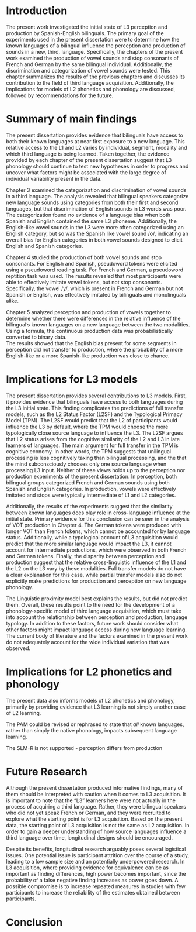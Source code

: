 \chapter{Conclusion}

# Introduction

The present work investigated the initial state of L3 perception and production by Spanish-English bilinguals. 
The primary goal of the experiments used in the present dissertation were to determine how the known languages of a bilingual influence the perception and production of sounds in a new, third, language.
Specifically, the chapters of the present work examined the production of vowel sounds and stop consonants of French and German by the same bilingual individual.
Additionally, the discrimination and categorization of vowel sounds were tested. 
This chapter summarizes the results of the previous chapters and discusses its contribution to the field of third language acquisition.
Additionally, the implications for models of L2 phonetics and phonology are discussed, followed by recommendations for the future.

# Summary of main findings 

The present dissertation provides evidence that bilinguals have access to both their known languages at near first exposure to a new language. 
This relative access to the L1 and L2 varies by individual, segment, modality and which third language is being learned. 
Taken together, the evidence provided by each chapter of the present dissertation suggest that L3 phonology should continue to test new hypotheses in order to progress and uncover what factors might be associated with the large degree of individual variability present in the data.

Chapter 3 examined the categorization and discrimination of vowel sounds in a third language.
The analysis revealed that bilingual speakers categorize new language sounds using categories from both their first and second languages, but that discrimination of English sounds in L3 words was poor.
The categorization found no evidence of a language bias when both Spanish and English contained the same L3 phoneme.
Additionally, the English-like vowel sounds in the L3 were more often categorized using an English category, but so was the Spanish like vowel sound /o/, indicating an overall bias for English categories in both vowel sounds designed to elicit English and Spanish categories. 

Chapter 4 studied the production of both vowel sounds and stop consonants. 
For English and Spanish, pseudoword tokens were elicited using a pseudoword reading task.
For French and German, a pseudoword reptition task was used. 
The results revealed that most participants were able to effectively imitate vowel tokens, but not stop consonants. 
Specifically, the vowel /y/, which is present in French and German but not Spanish or English, was effectively imitated by bilinguals and monolinguals alike.

Chapter 5 analyzed perception and production of vowels together to determine whether there were differences in the relative influence of the bilingual's known languages on a new language between the two modalities.
Using a formula, the continuous production data was probabilistically converted to binary data.  
The results showed that the English bias present for some segments in perception did not transfer to production, where the probability of a more English-like or a more Spanish-like production was close to chance.

# Implications for L3 models

The present dissertation provides several contributions to L3 models. First, it provides evidence that bilinguals have access to both languages during the L3 initial state.
This finding complicates the predictions of full transfer models, such as the L2 Status Factor (L2SF) and the Typological Primacy Model (TPM).
The L2SF would predict that the L2 of participants would influence the L3 by default, where the TPM would choose the more typologically close source language to influence the L3.
The L2SF argues that L2 status arises from the cognitive similarity of the L2 and L3 in late learners of languages. 
The main argument for full transfer in the TPM is cognitive economy. 
In other words, the TPM suggests that unilingual processing is less cognitively taxing than bilingual processing, and the that the mind subconsciously chooses only one source language when processing L3 input.
Neither of these views holds up to the perception nor production experiments of the present dissertation.
In perception, both bilingual groups categorized French and German sounds using both Spanish and English categories. 
In production, vowels were effectively imitated and stops were typically intermediate of L1 and L2 categories. 

Additionally, the results of the experiments suggest that the similarity between known languages does play role in cross-language influence at the initial state.
Primary evidence for this conclusion can be seen in the analysis of VOT production in Chapter 4.
The German tokens were produced with longer VOT than French tokens, which cannot be accounted for by language status. 
Additionally, while a typological account of L3 acquisition would predict that the more similar language would impact the L3, it cannot account for intermediate productions, which were observed in both French and German tokens.
Finally, the disparity between perception and production suggest that the relative cross-linguistic influence of the L1 and the L2 on the L3 vary by these modalities. 
Full transfer models do not have a clear explanation for this case, while partial transfer models also do not explicitly make predictions for production and perception on new language phonology.

The Linguistic proximity model best explains the results, but did not predict them.
Overall, these results point to the need for the development of a phonology-specific model of third language acquisition, which must take into account the relationship between perception and production, language typology.
In addition to these factors, future work should consider what other factors might impact language access during new language learning.
The current body of literature and the factors examined in the present work do not adequately account for the wide individual variation that was observed.

# Implications for L2 phonetics and phonology

The present data also informs models of L2 phonetics and phonology, primarily by providing evidence that L3 learning is not simply another case of L2 learning.

The PAM could be revised or rephrased to state that *all* known languages, rather than simply the native phonology, impacts subsequent language learning.

The SLM-R is not supported - perception differs from production 

# Future Research

Although the present dissertation produced informative findings, many of them should be interpreted with caution when it comes to L3 acquisition.
It is important to note that the "L3" learners here were not actually in the process of acquiring a third language.
Rather, they were bilingual speakers who did not yet speak French or German, and they were recruited to explore what the starting point is for L3 acquisition.
Based on the present data, the starting point of L3 acquisition is not the same as L2 acquisition. 
In order to gain a deeper understanding of how source languages influence a third language over time, longitudinal designs should be encouraged.  

Despite its benefits, longitudinal research arguably poses several logistical issues.
One potential issue is participant attrition over the course of a study, leading to a low sample size and an potentially underpowered research.
In L3 acquisition, where providing evidence for equivalence can be as important as finding differences, high power becomes important, since the probability of a false negative finding increases as power goes down.
A possible compromise is to increase repeated measures in studies with few participants to increase the reliability of the estimates obtained between participants. 

# Conclusion